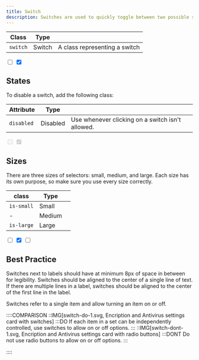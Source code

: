 ```yaml
---
title: Switch
description: Switches are used to quickly toggle between two possible states. They are commonly used for “on/off” switches.
---
```


| Class    | Type   |                               |
| -------- | ------ | ----------------------------- |
| `switch` | Switch | A class representing a switch |

<Preview center>
  <div class="u-flex u-gap-16 u-main-center u-cross-center">
    <input type="checkbox" class="switch" />
    <input type="checkbox" class="switch" checked />
  </div>
</Preview>

## States

To disable a switch, add the following class:

| Attribute  | Type     |                                                  |
| ---------- | -------- | ------------------------------------------------ |
| `disabled` | Disabled | Use whenever clicking on a switch isn't allowed. |

<Preview center>
  <div class="u-flex u-gap-16 u-main-center u-cross-center">
    <input type="checkbox" class="switch" disabled />
    <input type="checkbox" class="switch" checked disabled />
  </div>
</Preview>

## Sizes

There are three sizes of selectors: small, medium, and large. Each size has its own purpose, so make sure you use every size correctly.

| class      | Type   |     |
| ---------- | ------ | --- |
| `is-small` | Small  |     |
| -          | Medium |     |
| `is-large` | Large  |     |

<Preview center>
  <div class="u-flex u-gap-16 u-main-center u-cross-center">
    <input type="checkbox" class="switch is-small" />
    <input type="checkbox" class="switch" checked />
    <input type="checkbox" class="switch is-large" />
  </div>
</Preview>

## Best Practice

Switches next to labels should have at minimum 8px of space in between for legibility. Switches should be aligned to the center of a single line of text. If there are multiple lines in a label, switches should be aligned to the center of the first line in the label.

Switches refer to a single item and allow turning an item on or off.

::::COMPARISON
::IMG[switch-do-1.svg, Encription and Antivirus settings card with switches]
:::DO
If each item in a set can be independently controlled, use switches to allow on or off options.
:::
::IMG[switch-dont-1.svg, Encription and Antivirus settings card with radio buttons]
:::DONT
Do not use radio buttons to allow on or off options.
:::

::::
